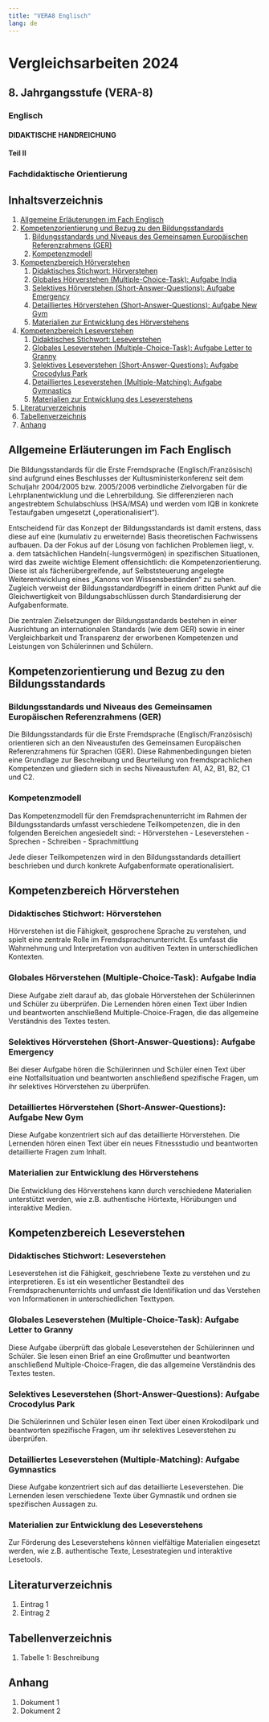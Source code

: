 ```yaml
---
title: "VERA8 Englisch"
lang: de
---
```

# Vergleichsarbeiten 2024

## 8. Jahrgangsstufe (VERA-8)

### Englisch
#### DIDAKTISCHE HANDREICHUNG
#### Teil II

### Fachdidaktische Orientierung

## Inhaltsverzeichnis

1. [Allgemeine Erläuterungen im Fach Englisch](#allgemeine-erläuterungen-im-fach-englisch)
2. [Kompetenzorientierung und Bezug zu den Bildungsstandards](#kompetenzorientierung-und-bezug-zu-den-bildungsstandards)
    1. [Bildungsstandards und Niveaus des Gemeinsamen Europäischen Referenzrahmens (GER)](#bildungsstandards-und-niveaus-des-gemeinsamen-europäischen-referenzrahmens-ger)
    2. [Kompetenzmodell](#kompetenzmodell)
3. [Kompetenzbereich Hörverstehen](#kompetenzbereich-hörverstehen)
    1. [Didaktisches Stichwort: Hörverstehen](#didaktisches-stichwort-hörverstehen)
    2. [Globales Hörverstehen (Multiple-Choice-Task): Aufgabe India](#globales-hörverstehen-multiple-choice-task-aufgabe-india)
    3. [Selektives Hörverstehen (Short-Answer-Questions): Aufgabe Emergency](#selektives-hörverstehen-short-answer-questions-aufgabe-emergency)
    4. [Detailliertes Hörverstehen (Short-Answer-Questions): Aufgabe New Gym](#detailliertes-hörverstehen-short-answer-questions-aufgabe-new-gym)
    5. [Materialien zur Entwicklung des Hörverstehens](#materialien-zur-entwicklung-des-hörverstehens)
4. [Kompetenzbereich Leseverstehen](#kompetenzbereich-leseverstehen)
    1. [Didaktisches Stichwort: Leseverstehen](#didaktisches-stichwort-leseverstehen)
    2. [Globales Leseverstehen (Multiple-Choice-Task): Aufgabe Letter to Granny](#globales-leseverstehen-multiple-choice-task-aufgabe-letter-to-granny)
    3. [Selektives Leseverstehen (Short-Answer-Questions): Aufgabe Crocodylus Park](#selektives-leseverstehen-short-answer-questions-aufgabe-crocodylus-park)
    4. [Detailliertes Leseverstehen (Multiple-Matching): Aufgabe Gymnastics](#detailliertes-leseverstehen-multiple-matching-aufgabe-gymnastics)
    5. [Materialien zur Entwicklung des Leseverstehens](#materialien-zur-entwicklung-des-leseverstehens)
5. [Literaturverzeichnis](#literaturverzeichnis)
6. [Tabellenverzeichnis](#tabellenverzeichnis)
7. [Anhang](#anhang)

## Allgemeine Erläuterungen im Fach Englisch
Die Bildungsstandards für die Erste Fremdsprache (Englisch/Französisch) sind aufgrund eines Beschlusses der Kultusministerkonferenz seit dem Schuljahr 2004/2005 bzw. 2005/2006 verbindliche Zielvorgaben für die Lehrplanentwicklung und die Lehrerbildung. Sie differenzieren nach angestrebtem Schulabschluss (HSA/MSA) und werden vom IQB in konkrete Testaufgaben umgesetzt („operationalisiert“).

Entscheidend für das Konzept der Bildungsstandards ist damit erstens, dass diese auf eine (kumulativ zu erweiternde) Basis theoretischen Fachwissens aufbauen. Da der Fokus auf der Lösung von fachlichen Problemen liegt, v. a. dem tatsächlichen Handeln(-lungsvermögen) in spezifischen Situationen, wird das zweite wichtige Element offensichtlich: die Kompetenzorientierung. Diese ist als fächerübergreifende, auf Selbststeuerung angelegte Weiterentwicklung eines „Kanons von Wissensbeständen“ zu sehen. Zugleich verweist der Bildungsstandardbegriff in einem dritten Punkt auf die Gleichwertigkeit von Bildungsabschlüssen durch Standardisierung der Aufgabenformate.

Die zentralen Zielsetzungen der Bildungsstandards bestehen in einer Ausrichtung an internationalen Standards (wie dem GER) sowie in einer Vergleichbarkeit und Transparenz der erworbenen Kompetenzen und Leistungen von Schülerinnen und Schülern.

## Kompetenzorientierung und Bezug zu den Bildungsstandards

### Bildungsstandards und Niveaus des Gemeinsamen Europäischen Referenzrahmens (GER)

Die Bildungsstandards für die Erste Fremdsprache (Englisch/Französisch) orientieren sich an den Niveaustufen des Gemeinsamen Europäischen Referenzrahmens für Sprachen (GER). Diese Rahmenbedingungen bieten eine Grundlage zur Beschreibung und Beurteilung von fremdsprachlichen Kompetenzen und gliedern sich in sechs Niveaustufen: A1, A2, B1, B2, C1 und C2.

### Kompetenzmodell

Das Kompetenzmodell für den Fremdsprachenunterricht im Rahmen der Bildungsstandards umfasst verschiedene Teilkompetenzen, die in den folgenden Bereichen angesiedelt sind:
- Hörverstehen
- Leseverstehen
- Sprechen
- Schreiben
- Sprachmittlung

Jede dieser Teilkompetenzen wird in den Bildungsstandards detailliert beschrieben und durch konkrete Aufgabenformate operationalisiert.

## Kompetenzbereich Hörverstehen

### Didaktisches Stichwort: Hörverstehen

Hörverstehen ist die Fähigkeit, gesprochene Sprache zu verstehen, und spielt eine zentrale Rolle im Fremdsprachenunterricht. Es umfasst die Wahrnehmung und Interpretation von auditiven Texten in unterschiedlichen Kontexten.

### Globales Hörverstehen (Multiple-Choice-Task): Aufgabe India

Diese Aufgabe zielt darauf ab, das globale Hörverstehen der Schülerinnen und Schüler zu überprüfen. Die Lernenden hören einen Text über Indien und beantworten anschließend Multiple-Choice-Fragen, die das allgemeine Verständnis des Textes testen.

### Selektives Hörverstehen (Short-Answer-Questions): Aufgabe Emergency

Bei dieser Aufgabe hören die Schülerinnen und Schüler einen Text über eine Notfallsituation und beantworten anschließend spezifische Fragen, um ihr selektives Hörverstehen zu überprüfen.

### Detailliertes Hörverstehen (Short-Answer-Questions): Aufgabe New Gym

Diese Aufgabe konzentriert sich auf das detaillierte Hörverstehen. Die Lernenden hören einen Text über ein neues Fitnessstudio und beantworten detaillierte Fragen zum Inhalt.

### Materialien zur Entwicklung des Hörverstehens

Die Entwicklung des Hörverstehens kann durch verschiedene Materialien unterstützt werden, wie z.B. authentische Hörtexte, Hörübungen und interaktive Medien.

## Kompetenzbereich Leseverstehen

### Didaktisches Stichwort: Leseverstehen

Leseverstehen ist die Fähigkeit, geschriebene Texte zu verstehen und zu interpretieren. Es ist ein wesentlicher Bestandteil des Fremdsprachenunterrichts und umfasst die Identifikation und das Verstehen von Informationen in unterschiedlichen Texttypen.

### Globales Leseverstehen (Multiple-Choice-Task): Aufgabe Letter to Granny

Diese Aufgabe überprüft das globale Leseverstehen der Schülerinnen und Schüler. Sie lesen einen Brief an eine Großmutter und beantworten anschließend Multiple-Choice-Fragen, die das allgemeine Verständnis des Textes testen.

### Selektives Leseverstehen (Short-Answer-Questions): Aufgabe Crocodylus Park

Die Schülerinnen und Schüler lesen einen Text über einen Krokodilpark und beantworten spezifische Fragen, um ihr selektives Leseverstehen zu überprüfen.

### Detailliertes Leseverstehen (Multiple-Matching): Aufgabe Gymnastics

Diese Aufgabe konzentriert sich auf das detaillierte Leseverstehen. Die Lernenden lesen verschiedene Texte über Gymnastik und ordnen sie spezifischen Aussagen zu.

### Materialien zur Entwicklung des Leseverstehens

Zur Förderung des Leseverstehens können vielfältige Materialien eingesetzt werden, wie z.B. authentische Texte, Lesestrategien und interaktive Lesetools.

## Literaturverzeichnis

1. Eintrag 1
2. Eintrag 2

## Tabellenverzeichnis

1. Tabelle 1: Beschreibung

## Anhang

1. Dokument 1
2. Dokument 2
